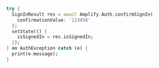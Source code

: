 ```dart
try {
  SignInResult res = await Amplify.Auth.confirmSignIn(
    confirmationValue: '123456'
  );
  setState(() {
    isSignedIn = res.isSignedIn;
  });
} on AuthException catch (e) {
  print(e.message);
}
```